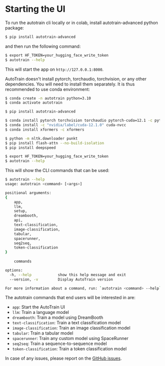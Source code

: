 # Starting the UI

To run the autotrain cli locally or in colab, install autotrain-advanced python package:

```bash
$ pip install autotrain-advanced
```

and then run the following command:

```bash
$ export HF_TOKEN=your_hugging_face_write_token
$ autotrain --help
```

This will start the app on `http://127.0.0.1:8000`.

AutoTrain doesn't install pytorch, torchaudio, torchvision, or any other dependencies. You will need to install them separately.
It is thus recommended to use conda environment:


```bash
$ conda create -n autotrain python=3.10
$ conda activate autotrain

$ pip install autotrain-advanced

$ conda install pytorch torchvision torchaudio pytorch-cuda=12.1 -c pytorch -c nvidia
$ conda install -c "nvidia/label/cuda-12.1.0" cuda-nvcc
$ conda install xformers -c xformers

$ python -m nltk.downloader punkt
$ pip install flash-attn --no-build-isolation
$ pip install deepspeed

$ export HF_TOKEN=your_hugging_face_write_token
$ autotrain --help
```

This will show the CLI commands that can be used:

```bash
$ autotrain --help
usage: autotrain <command> [<args>]

positional arguments:
{
    app,
    llm,
    setup,
    dreambooth,
    api,
    text-classification,
    image-classification,
    tabular,
    spacerunner,
    seq2seq,
    token-classification
}
    
    commands

options:
  -h, --help            show this help message and exit
  --version, -v         Display AutoTrain version

For more information about a command, run: `autotrain <command> --help`
```

The autotrain commands that end users will be interested in are:

- `app`: Start the AutoTrain UI
- `llm`: Train a language model
- `dreambooth`: Train a model using DreamBooth
- `text-classification`: Train a text classification model
- `image-classification`: Train an image classification model
- `tabular`: Train a tabular model
- `spacerunner`: Train any custom model using SpaceRunner
- `seq2seq`: Train a sequence-to-sequence model
- `token-classification`: Train a token classification model


In case of any issues, please report on the [GitHub issues](https://github.com/huggingface/autotrain-advanced/).
